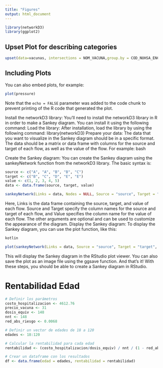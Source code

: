```yaml
---
title: "Figures"
output: html_document
---
```


```r
library(networkD3)
library(ggplot2)
```

## Upset Plot for describing categories

```r
upset(data=vacunas, intersections = NOM_VACUNA,group.by = COD_NUHSA_ENCRIPTADO, order.by = "freq")
```

## Including Plots

You can also embed plots, for example:

```r
plot(pressure)
```

Note that the `echo = FALSE` parameter was added to the code chunk to prevent printing of the R code that generated the plot.


Install the networkD3 library: You'll need to install the networkD3 library in R in order to make a Sankey diagram. You can install it using the following command: 
Load the library: After installation, load the library by using the following command: library(networkD3)
Prepare your data: The data that you want to visualize in the Sankey diagram should be in a specific format. The data should be a matrix or data frame with columns for the source and target of each flow, as well as the value of the flow. For example:
bash


Create the Sankey diagram: You can create the Sankey diagram using the sankeyNetwork function from the networkD3 library. The basic syntax is:

```r
source <- c("A", "A", "B", "B", "C") 
target <- c("B", "C", "D", "E", "E") 
value <- c(1, 2, 3, 4, 5) 
data <- data.frame(source, target, value) 
```

```r
sankeyNetwork(Links = data, Nodes = NULL, Source = "source", Target = "target", Value = "value", NodeID = NULL, units = "", fontSize = 12, nodeWidth = 30, nodePadding = 10, iterations = 0) 
```


Here, Links is the data frame containing the source, target, and value of each flow. Source and Target specify the column names for the source and target of each flow, and Value specifies the column name for the value of each flow. The other arguments are optional and can be used to customize the appearance of the diagram.
Display the Sankey diagram: To display the Sankey diagram, you can use the plot function, like this:

```r
kotlin

plot(sankeyNetwork(Links = data, Source = "source", Target = "target", Value = "value")) 
```


This will display the Sankey diagram in the RStudio plot viewer. You can also save the plot as an image file using the ggsave function.
And that's it! With these steps, you should be able to create a Sankey diagram in RStudio.

# Rentabilidad Edad

```r
# Definir los parámetros
costo_hospitalizacion <- 4612.76
precio_vacuna <- 31
dosis_equiv <- 148
nnt <- 148
red_abs_riesgo <- 0.0068

# Definir un vector de edades de 18 a 120
edades <- 18:120

# Calcular la rentabilidad para cada edad
rentabilidad <- (costo_hospitalizacion/dosis_equiv) / nnt / (1 - red_abs_riesgo)

# Crear un dataframe con los resultados
df <- data.frame(edad = edades, rentabilidad = rentabilidad)

```

